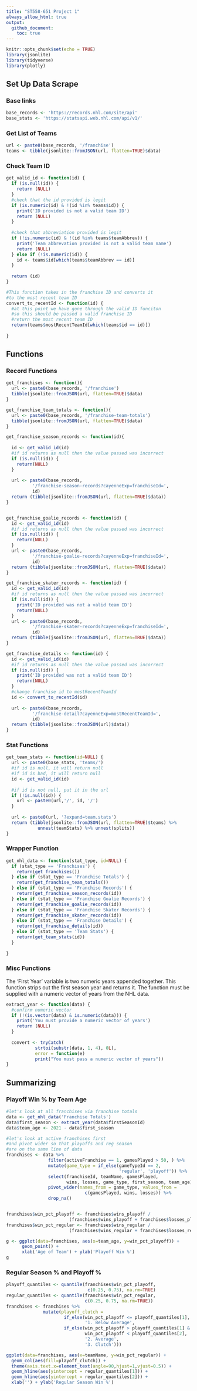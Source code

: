 ```yaml
---
title: "ST558-651 Project 1"
always_allow_html: true
output: 
  github_document:
    toc: true
---
```


```r
knitr::opts_chunk$set(echo = TRUE)
library(jsonlite)
library(tidyverse)
library(plotly)
```

## Set Up Data Scrape
### Base links
```r
base_records <- 'https://records.nhl.com/site/api'
base_stats <- 'https://statsapi.web.nhl.com/api/v1/'
```

### Get List of Teams
```r
url <- paste0(base_records, '/franchise')
teams <- tibble(jsonlite::fromJSON(url, flatten=TRUE)$data)
```

### Check Team ID
```r
get_valid_id <- function(id) {
  if (is.null(id)) {
    return (NULL)
  }
  #check that the id provided is legit
  if (is.numeric(id) & !(id %in% teams$id)) {
    print('ID provided is not a valid team ID')
    return (NULL)
  }
  
  #check that abbreviation provided is legit
  if (!is.numeric(id) & !(id %in% teams$teamAbbrev)) {
    print('Team abbrevation provided is not a valid team name')
    return (NULL)
  } else if (!is.numeric(id)) {
    id <- teams$id[which(teams$teamAbbrev == id)]
  }
  
  return (id)
}

#This function takes in the franchise ID and converts it 
#to the most recent team ID
convert_to_recentId <- function(id) {
  #at this point we have gone through the valid ID funciton 
  #so this should be passed a valid franchise ID
  #return the most recent team ID
  return(teams$mostRecentTeamId[which(teams$id == id)])
  
}

```

## Functions
### Record Functions
```r
get_franchises <- function(){
  url <- paste0(base_records, '/franchise')
  tibble(jsonlite::fromJSON(url, flatten=TRUE)$data)
}

get_franchise_team_totals <- function(){
  url <- paste0(base_records, '/franchise-team-totals')
  tibble(jsonlite::fromJSON(url, flatten=TRUE)$data)
}

get_franchise_season_records <- function(id){
  
  id <- get_valid_id(id)
  #if id returns as null then the value passed was incorrect
  if (is.null(id)) {
    return(NULL)
  }
  
  url <- paste0(base_records,
          '/franchise-season-records?cayenneExp=franchiseId=',
          id)
  return (tibble(jsonlite::fromJSON(url, flatten=TRUE)$data))
}


get_franchise_goalie_records <- function(id) {
  id <- get_valid_id(id)
  #if id returns as null then the value passed was incorrect
  if (is.null(id)) {
    return(NULL)
  }
  url <- paste0(base_records,
          '/franchise-goalie-records?cayenneExp=franchiseId=',
          id)
  return (tibble(jsonlite::fromJSON(url, flatten=TRUE)$data))
}

get_franchise_skater_records <- function(id) {
  id <- get_valid_id(id)
  #if id returns as null then the value passed was incorrect
  if (is.null(id)) {
    print('ID provided was not a valid team ID')
    return(NULL)
  }
  url <- paste0(base_records,
          '/franchise-skater-records?cayenneExp=franchiseId=',
          id)
  return (tibble(jsonlite::fromJSON(url, flatten=TRUE)$data))
}

get_franchise_details <- function(id) {
  id <- get_valid_id(id)
  #if id returns as null then the value passed was incorrect
  if (is.null(id)) {
    print('ID provided was not a valid team ID')
    return(NULL)
  }
  #change franchise id to mostRecentTeamId
  id <- convert_to_recentId(id)
  
  url <- paste0(base_records,
          '/franchise-detail?cayenneExp=mostRecentTeamId=',
          id)
  return (tibble(jsonlite::fromJSON(url)$data))
}

```

### Stat Functions
```r
get_team_stats <- function(id=NULL) {
  url <- paste0(base_stats, 'teams/')
  #if id is null, it will return null
  #if id is bad, it will return null
  id <- get_valid_id(id)
  
  #if id is not null, put it in the url
  if (!is.null(id)) {
    url <- paste0(url,'/', id, '/')
  }
  
  url <- paste0(url, '?expand=team.stats')
  return (tibble(jsonlite::fromJSON(url, flatten=TRUE)$teams) %>%
            unnest(teamStats) %>% unnest(splits))
}

```

### Wrapper Function
```r

get_nhl_data <- function(stat_type, id=NULL) {
  if (stat_type == 'Franchises') {
    return(get_franchises())
  } else if (stat_type == 'Franchise Totals') {
    return(get_franchise_team_totals())
  } else if (stat_type == 'Franchise Records') {
    return(get_franchise_season_records(id))
  } else if (stat_type == 'Franchise Goalie Records') {
    return(get_franchise_goalie_records(id))
  } else if (stat_type == 'Franchise Skater Records') {
    return(get_franchise_skater_records(id))
  } else if (stat_type == 'Franchise Details') {
    return(get_franchise_details(id))
  } else if (stat_type == 'Team Stats') {
    return(get_team_stats(id))
  }
  
}

```

### Misc Functions
The 'First Year' variable is two numeric years appended together. This function strips out the first season year and returns it. The function must be supplied with a numeric vector of years from the NHL data.
```r
extract_year <- function(data) {
  #confirm numeric vector
  if (!(is.vector(data) & is.numeric(data))) {
    print('You must provide a numeric vector of years')
    return (NULL)
  }
  
  convert <- tryCatch(
           strtoi(substr(data, 1, 4), 0L),
           error = function(e)
           print("You must pass a numeric vector of years"))
}
```


## Summarizing
### Playoff Win % by Team Age
```r
#let's look at all franchises via franchise totals
data <- get_nhl_data('Franchise Totals')
data$first_season <- extract_year(data$firstSeasonId)
data$team_age <- 2021 - data$first_season

#let's look at active franchises first
#and pivot wider so that playoffs and reg season 
#are on the same line of data
franchises <- data %>%
                filter(activeFranchise == 1, gamesPlayed > 50, ) %>%
                mutate(game_type = if_else(gameTypeId == 2, 
                                           'regular', 'playoff')) %>%
                select(franchiseId, teamName, gamesPlayed, 
                       wins, losses, game_type, first_season, team_age) %>%
                pivot_wider(names_from = game_type, values_from = 
                              c(gamesPlayed, wins, losses)) %>%
                drop_na()


franchises$win_pct_playoff <- franchises$wins_playoff / 
                        (franchises$wins_playoff + franchises$losses_playoff)
franchises$win_pct_regular <- franchises$wins_regular / 
                        (franchises$wins_regular + franchises$losses_regular)

g <- ggplot(data=franchises, aes(x=team_age, y=win_pct_playoff)) +
      geom_point() + 
      xlab('Age of Team') + ylab('Playoff Win %')
g


```

### Regular Season % and Playoff %
```r
playoff_quantiles <- quantile(franchises$win_pct_playoff, 
                               c(0.25, 0.75), na.rm=TRUE)
regular_quantiles <- quantile(franchises$win_pct_regular,
                              c(0.25, 0.75, na.rm=TRUE))
franchises <- franchises %>% 
              mutate(playoff_clutch = 
                      if_else(win_pct_playoff <= playoff_quantiles[1],
                              '1. Below Average',
                      if_else(win_pct_playoff > playoff_quantiles[1] &
                              win_pct_playoff < playoff_quantiles[2],
                              '2. Average',
                              '3. Clutch')))

ggplot(data=franchises, aes(x=teamName, y=win_pct_regular)) +
  geom_col(aes(fill=playoff_clutch)) +
  theme(axis.text.x=element_text(angle=90,hjust=1,vjust=0.5)) +
  geom_hline(aes(yintercept = regular_quantiles[1])) +
  geom_hline(aes(yintercept = regular_quantiles[2])) +
  xlab('') + ylab('Regular Season Win %')

```


